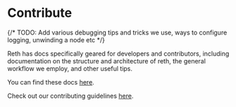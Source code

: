 # Contribute

{/* TODO: Add various debugging tips and tricks we use, ways to configure logging, unwinding a node etc */}

Reth has docs specifically geared for developers and contributors, including documentation on the structure and architecture of reth, the general workflow we employ, and other useful tips.

You can find these docs [here](https://github.com/paradigmxyz/reth/tree/main/docs).

Check out our contributing guidelines [here](https://github.com/paradigmxyz/reth/blob/main/CONTRIBUTING.md).
